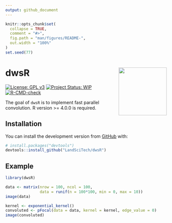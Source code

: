 ```yaml
---
output: github_document
---
```


<!-- README.md is generated from README.Rmd. Please edit that file -->

```r
knitr::opts_chunk$set(
  collapse = TRUE,
  comment = "#>",
  fig.path = "man/figures/README-",
  out.width = "100%"
)
set.seed(77)
```

# dwsR <img src='man/figures/logo.png' align="right" height="150" />

<!-- badges: start -->
[![License: GPL v3](https://img.shields.io/badge/License-GPL%20v3-blue.svg)](http://www.gnu.org/licenses/gpl-3.0)
[![Project Status: WIP](https://www.repostatus.org/badges/latest/wip.svg)](https://www.repostatus.org/#wip)
[![R-CMD-check](https://github.com/LandSciTech/dwsR/workflows/R-CMD-check/badge.svg)](https://github.com/LandSciTech/dwsR/actions)
<!-- badges: end -->

The goal of `dwsR` is to implement fast parallel convolution. R version >= 4.0.0 is required.

## Installation

You can install the development version from [GitHub](https://github.com/) with:

```r
# install.packages("devtools")
devtools::install_github("LandSciTech/dwsR")
```

## Example

```r
library(dwsR)

data <- matrix(nrow = 100, ncol = 100, 
               data = runif(n = 100*100, min = 0, max = 10))
image(data)
```
```r
kernel <- exponential_kernel()
convoluted <- pFocal(data = data, kernel = kernel, edge_value = 0)
image(convoluted)
```
